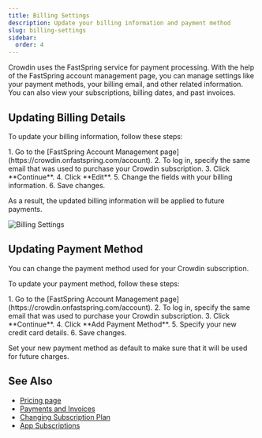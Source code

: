 ```yaml
---
title: Billing Settings
description: Update your billing information and payment method
slug: billing-settings
sidebar:
  order: 4
---
```



Crowdin uses the FastSpring service for payment processing. With the help of the FastSpring account management page, you can manage settings like your payment methods, your billing email, and other related information. You can also view your subscriptions, billing dates, and past invoices.

## Updating Billing Details

To update your billing information, follow these steps:

<Steps>
  1. Go to the [FastSpring Account Management page](https://crowdin.onfastspring.com/account).
  2. To log in, specify the same email that was used to purchase your Crowdin subscription.
  3. Click **Continue**.
  4. Click **Edit**.
  5. Change the fields with your billing information.
  6. Save changes.
</Steps>

As a result, the updated billing information will be applied to future payments.

<Image src={billingSettings} alt="Billing Settings" />

## Updating Payment Method

You can change the payment method used for your Crowdin subscription. 

To update your payment method, follow these steps:

<Steps>
  1. Go to the [FastSpring Account Management page](https://crowdin.onfastspring.com/account).
  2. To log in, specify the same email that was used to purchase your Crowdin subscription.
  3. Click **Continue**.
  4. Click **Add Payment Method**.
  5. Specify your new credit card details.
  6. Save changes.
</Steps>

Set your new payment method as default to make sure that it will be used for future charges.

## See Also

* [Pricing page](https://crowdin.com/pricing)
* [Payments and Invoices](/payments-invoices/)
* [Changing Subscription Plan](/changing-subscription-plan/)
* [App Subscriptions](/app-subscriptions/)
